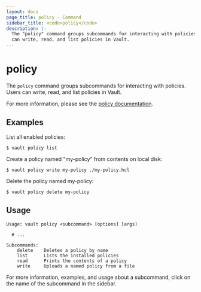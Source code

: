 ```yaml
---
layout: docs
page_title: policy - Command
sidebar_title: <code>policy</code>
description: |-
  The "policy" command groups subcommands for interacting with policies. Users
  can write, read, and list policies in Vault.
---
```


# policy

The `policy` command groups subcommands for interacting with policies. Users can
write, read, and list policies in Vault.

For more information, please see the [policy
documentation](/docs/concepts/policies.html).

## Examples

List all enabled policies:

```text
$ vault policy list
```

Create a policy named "my-policy" from contents on local disk:

```text
$ vault policy write my-policy ./my-policy.hcl
```

Delete the policy named my-policy:

```text
$ vault policy delete my-policy
```

## Usage

```text
Usage: vault policy <subcommand> [options] [args]

  # ...

Subcommands:
    delete    Deletes a policy by name
    list      Lists the installed policies
    read      Prints the contents of a policy
    write     Uploads a named policy from a file
```

For more information, examples, and usage about a subcommand, click on the name
of the subcommand in the sidebar.
